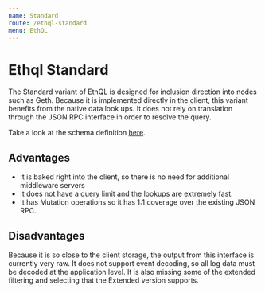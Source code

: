 ```yaml
---
name: Standard
route: /ethql-standard
menu: EthQL
---
```


# Ethql Standard

The Standard variant of EthQL is designed for inclusion direction into nodes such
as Geth. Because it is implemented directly in the client, this variant benefits
from the native data look ups. It does not rely on translation through the JSON RPC
interface in order to resolve the query.

Take a look at the schema definition [here](/ethql-standard/schema).

## Advantages
- It is baked right into the client, so there is no need for additional middleware servers
- It does not have a query limit and the lookups are extremely fast.
- It has Mutation operations so it has 1:1 coverage over the existing JSON RPC.

## Disadvantages
Because it is so close to the client storage, the output from this interface is currently
very raw.  It does not support event decoding, so all log data must be decoded at the
application level. It is also missing some of the extended filtering and selecting
that the Extended version supports.
